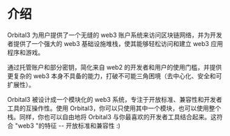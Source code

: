 # 介绍
 
Orbital3 为用户提供了一个无缝的 web3 账户系统来访问区块链网络，并为开发者提供了一个强大的 web3 基础设施堆栈，使其能够轻松访问和建立 web3 应用程序和游戏。

通过托管账户和部分密钥，简化来自 web2 的开发者和用户的使用门槛，并提供更复杂的 web3 本身不具备的能力，打破不可能三角困境（去中心化、安全和可扩展性）。

Orbital3 被设计成一个模块化的 web3 系统，专注于开放标准、兼容性和开发者工具的互操作性。使用 Orbital3，你可以只使用其中一个模块，也可以使用整个栈。同样，你也可以自由地将 Orbital3 与你最喜欢的开发者工具结合起来。这符合 "web3 "的特征 -- 开放标准和兼容性 :)